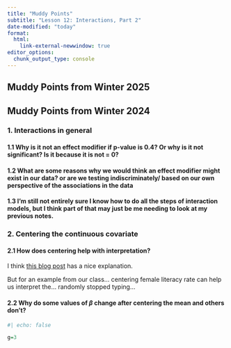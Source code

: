 ```yaml
---
title: "Muddy Points"
subtitle: "Lesson 12: Interactions, Part 2"
date-modified: "today"
format: 
  html:
    link-external-newwindow: true
editor_options: 
  chunk_output_type: console
---
```


## Muddy Points from Winter 2025

## Muddy Points from Winter 2024

### 1. Interactions in general

#### 1.1 Why is it not an effect modifier if p-value is 0.4? Or why is it not significant? Is it because it is not = 0?

#### 1.2 What are some reasons why we would think an effect modifier might exist in our data? or are we testing indiscriminately/ based on our own perspective of the associations in the data

#### 1.3 I'm still not entirely sure I know how to do all the steps of interaction models, but I think part of that may just be me needing to look at my previous notes.

### 2. Centering the continuous covariate

#### 2.1 How does centering help with interpretation?

I think [this blog post](https://www.theanalysisfactor.com/when-not-to-center-a-predictor-variable-in-regression/) has a nice explanation.

But for an example from our class... centering female literacy rate can help us interpret the... randomly stopped typing...

#### 2.2 Why do some values of $\beta$ change after centering the mean and others don't?

```r
#| echo: false

g=3
```
